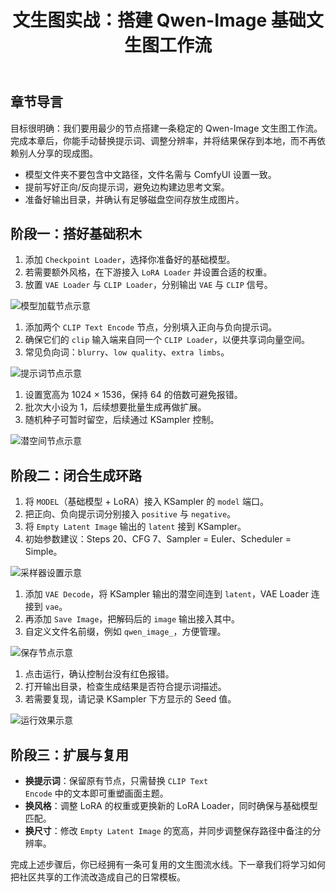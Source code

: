 ﻿---
title: 文生图实战：搭建 Qwen-Image 基础文生图工作流
description: 从零开始串起 11 个核心节点，20 分钟完成可复用的文本到图片链路。
order: 2
heroImage: /assets/uploads/333.svg
gifDemo: /assets/uploads/333.svg
keywords:
  - 文本到图片
  - KSampler
  - 工作流模板
goal: 独立搭建最小可用的文生图工作流
duration: 20 分钟
difficulty: 初阶
prerequisites:
  - 已配置好常用的 Checkpoint、VAE 并确认路径
  - 熟悉 ComfyUI 的节点添加与连线操作
deliverables:
  - 一条可复用的文生图工作流
pitfalls:
  - 将 CLIP 输出接错端口导致无法生成
  - 忘记调整 Empty Latent Image 尺寸与采样步数
  - 生成后未保存 Seed，无法复现效果
ctaButtons:
  - label: 示例工作流
    url: https://www.runninghub.cn/post/1974408227439906817/?inviteCode=9fgi9bfg
    download: false
---

## 章节导言

目标很明确：我们要用最少的节点搭建一条稳定的 Qwen-Image 文生图工作流。完成本章后，你能手动替换提示词、调整分辨率，并将结果保存到本地，而不再依赖别人分享的现成图。

<GifDemo
  src="/assets/uploads/333.svg"
  alt="文生图工作流动图示意"
  caption="Qwen-Image 基础工作流节点概览"
  description="动图演示了提示词、采样器以及 VAE 解码之间的信号流动。"
/>

<TipCard title="动手前的 3 项检查" tone="info">
  <ul>
    <li>模型文件夹不要包含中文路径，文件名需与 ComfyUI 设置一致。</li>
    <li>提前写好正向/反向提示词，避免边构建边思考文案。</li>
    <li>准备好输出目录，并确认有足够磁盘空间存放生成图片。</li>
  </ul>
</TipCard>

## 阶段一：搭好基础积木

<StepCard index={1} title="加载模型底座" summary="Checkpoint、LoRA、VAE、CLIP 四件套" id="text2img-1">
  <ol>
    <li>添加 <code>Checkpoint Loader</code>，选择你准备好的基础模型。</li>
    <li>若需要额外风格，在下游接入 <code>LoRA Loader</code> 并设置合适的权重。</li>
    <li>放置 <code>VAE Loader</code> 与 <code>CLIP Loader</code>，分别输出 <code>VAE</code> 与 <code>CLIP</code> 信号。</li>
  </ol>
</StepCard>

![模型加载节点示意](/assets/uploads/wechat_2025-10-05_122119_024.png)

<StepCard index={2} title="准备提示词" summary="正向 + 反向共同决定风格" id="text2img-2">
  <ol>
    <li>添加两个 <code>CLIP Text Encode</code> 节点，分别填入正向与负向提示词。</li>
    <li>确保它们的 <code>clip</code> 输入端来自同一个 <code>CLIP Loader</code>，以便共享词向量空间。</li>
    <li>常见负向词：<code>blurry</code>、<code>low quality</code>、<code>extra limbs</code>。</li>
  </ol>
</StepCard>

![提示词节点示意](/assets/uploads/wechat_2025-10-05_124132_373.png)

<StepCard index={3} title="建立潜空间画布" summary="Empty Latent Image 决定分辨率" id="text2img-3">
  <ol>
    <li>设置宽高为 1024 × 1536，保持 64 的倍数可避免报错。</li>
    <li>批次大小设为 1，后续想要批量生成再做扩展。</li>
    <li>随机种子可暂时留空，后续通过 KSampler 控制。</li>
  </ol>
</StepCard>

![潜空间节点示意](/assets/uploads/wechat_2025-10-05_124425_542.png)

## 阶段二：闭合生成环路

<StepCard index={4} title="配置 KSampler" summary="四条输入缺一不可" id="text2img-4">
  <ol>
    <li>将 <code>MODEL</code>（基础模型 + LoRA）接入 KSampler 的 <code>model</code> 端口。</li>
    <li>把正向、负向提示词分别接入 <code>positive</code> 与 <code>negative</code>。</li>
    <li>将 <code>Empty Latent Image</code> 输出的 <code>latent</code> 接到 KSampler。</li>
    <li>初始参数建议：Steps 20、CFG 7、Sampler = Euler、Scheduler = Simple。</li>
  </ol>
</StepCard>

![采样器设置示意](/assets/uploads/wechat_2025-10-05_130249_357.png)

<StepCard index={5} title="解码并保存" summary="VAE Decode + Save Image" id="text2img-5">
  <ol>
    <li>添加 <code>VAE Decode</code>，将 KSampler 输出的潜空间连到 <code>latent</code>，VAE Loader 连接到 <code>vae</code>。</li>
    <li>再添加 <code>Save Image</code>，把解码后的 <code>image</code> 输出接入其中。</li>
    <li>自定义文件名前缀，例如 <code>qwen_image_</code>，方便管理。</li>
  </ol>
</StepCard>

![保存节点示意](/assets/uploads/wechat_2025-10-05_130936_692.png)

<TipCard title="快速验证流程" tone="success">
  <ol>
    <li>点击运行，确认控制台没有红色报错。</li>
    <li>打开输出目录，检查生成结果是否符合提示词描述。</li>
    <li>若需要复现，请记录 KSampler 下方显示的 Seed 值。</li>
  </ol>
</TipCard>

![运行效果示意](/assets/uploads/wechat_2025-10-05_131524_185.png)

## 阶段三：扩展与复用

- **换提示词**：保留原有节点，只需替换 <code>CLIP Text Encode</code> 中的文本即可重塑画面主题。
- **换风格**：调整 LoRA 的权重或更换新的 LoRA Loader，同时确保与基础模型匹配。
- **换尺寸**：修改 <code>Empty Latent Image</code> 的宽高，并同步调整保存路径中备注的分辨率。

完成上述步骤后，你已经拥有一条可复用的文生图流水线。下一章我们将学习如何把社区共享的工作流改造成自己的日常模板。
